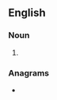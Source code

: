 ==English==

===Noun===
{{head|en|noun form}}

# {{plural of|en|haquebut}}

===Anagrams===
* {{anagrams|en|a=abehqstuu|usquebath}}